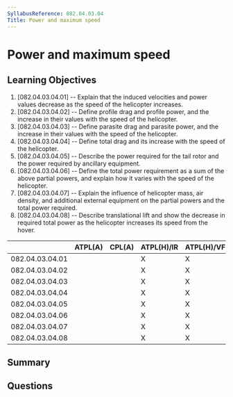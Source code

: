 ```yaml
---
SyllabusReference: 082.04.03.04
Title: Power and maximum speed
---
```


# Power and maximum speed

## Learning Objectives

1. [082.04.03.04.01] -- Explain that the induced velocities and power values decrease as the speed of the helicopter increases.
2. [082.04.03.04.02] -- Define profile drag and profile power, and the increase in their values with the speed of the helicopter.
3. [082.04.03.04.03] -- Define parasite drag and parasite power, and the increase in their values with the speed of the helicopter.
4. [082.04.03.04.04] -- Define total drag and its increase with the speed of the helicopter.
5. [082.04.03.04.05] -- Describe the power required for the tail rotor and the power required by ancillary equipment.
6. [082.04.03.04.06] -- Define the total power requirement as a sum of the above partial powers, and explain how it varies with the speed of the helicopter.
7. [082.04.03.04.07] -- Explain the influence of helicopter mass, air density, and additional external equipment on the partial powers and the total power required.
8. [082.04.03.04.08] -- Describe translational lift and show the decrease in required total power as the helicopter increases its speed from the hover.


|                 | ATPL(A) | CPL(A) | ATPL(H)/IR | ATPL(H)/VFR | CPL(H) | IR | CBIR(A) |
|-----------------|---------|--------|------------|-------------|--------|----|---------|
| 082.04.03.04.01 |         |        |      X     |      X      |   X    |    |         |
| 082.04.03.04.02 |         |        |      X     |      X      |   X    |    |         |
| 082.04.03.04.03 |         |        |      X     |      X      |   X    |    |         |
| 082.04.03.04.04 |         |        |      X     |      X      |   X    |    |         |
| 082.04.03.04.05 |         |        |      X     |      X      |   X    |    |         |
| 082.04.03.04.06 |         |        |      X     |      X      |   X    |    |         |
| 082.04.03.04.07 |         |        |      X     |      X      |   X    |    |         |
| 082.04.03.04.08 |         |        |      X     |      X      |   X    |    |         |

## Summary

## Questions
